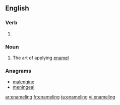 ==English==

===Verb===
{{head|en|present participle}}

# {{label|en|US}} {{present participle of|enamel|lang=en|nocat=1}}

===Noun===
{{en-noun}}

# The art of applying [[enamel]]

===Anagrams===
* [[malengine#English|malengine]]
* [[meningeal#English|meningeal]]

[[ar:enameling]]
[[fr:enameling]]
[[ta:enameling]]
[[vi:enameling]]
